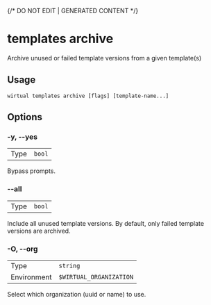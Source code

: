 {/* DO NOT EDIT | GENERATED CONTENT */}

# templates archive

Archive unused or failed template versions from a given template(s)

## Usage

```console
wirtual templates archive [flags] [template-name...]
```

## Options

### -y, --yes

|      |                   |
| ---- | ----------------- |
| Type | <code>bool</code> |

Bypass prompts.

### --all

|      |                   |
| ---- | ----------------- |
| Type | <code>bool</code> |

Include all unused template versions. By default, only failed template versions are archived.

### -O, --org

|             |                                  |
| ----------- | -------------------------------- |
| Type        | <code>string</code>              |
| Environment | <code>$WIRTUAL_ORGANIZATION</code> |

Select which organization (uuid or name) to use.
